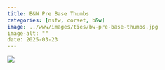 ```yaml
---
title: B&W Pre Base Thumbs
categories: [nsfw, corset, b&w]
image: ../www/images/ties/bw-pre-base-thumbs.jpg
image-alt: ""
date: 2025-03-23
---
```



![](../www/images/ties/bw-pre-base-thumbs.jpg)


